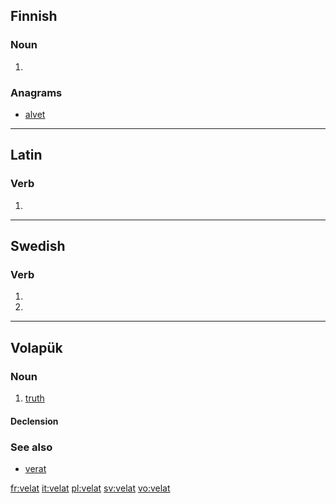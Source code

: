 ==Finnish==

===Noun===
{{head|fi|noun form}}

# {{plural of|lang=fi|velka}}

===Anagrams===
* [[alvet#Finnish|alvet]]

----

==Latin==

===Verb===
{{la-verb-form|vēlat}}

# {{conjugation of|vēlō||3|s|pres|act|ind|lang=la}}

----

==Swedish==

===Verb===
{{head|sv|verb form}}

# {{sv-verb-form-sup|vela}}
# {{sv-verb-form-sup|vilja}}

----

==Volapük==

===Noun===
{{vo-noun}}

# [[truth]]

====Declension====
{{vo-decl-noun}}

===See also===
* [[verat]]

[[fr:velat]]
[[it:velat]]
[[pl:velat]]
[[sv:velat]]
[[vo:velat]]